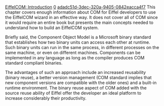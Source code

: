 [[Property:title|EiffelCOM: Introduction]]
[[Property:weight|0]]
[[Property:uuid|adadc51d-3dec-320a-9405-0842eacca4f7]]
This chapter covers enough information about COM for Eiffel developers to use the EiffelCOM wizard in an effective way. It does not cover all of COM since it would require an entire book but presents the main concepts needed to understand how to build an EiffelCOM system. 

Briefly said, the Component Object Model is a Microsoft binary standard that establishes how two binary units can access each other at runtime. Such binary units can run in the same process, in different processes on the same machine, or even on different machines. Components can be implemented in any language as long as the compiler produces COM standard compliant binaries. 

The advantages of such an approach include an increased reusability (binary reuse), a better version management (COM standard implies that new component versions are compatible with the older ones) and a built-in runtime environment. The binary reuse aspect of COM added with the source reuse ability of Eiffel offer the developer an ideal platform to increase considerably their productivity. 

{{seealso| '''See Also''' <br/>
[[EiffelCOM Wizard|EiffelCOM wizard]]  <br/>
[[EiffelCOM Library| EiffelCOM library]]  <br/>
[[Generalities| Generalities]]  <br/>
[[COM Interfaces| COM Interfaces]]  <br/>
[[Coclass| Coclasses]]  <br/>
[[The Component Location| Component Location]]  <br/>
[[Access Type| Access Type]]  <br/>
[[Deeper into COM| Deeper into COM]]  }}




